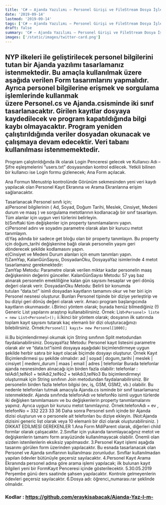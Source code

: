 ```yaml
---
title: 'C# – Ajanda Yazılımı – Personel Girişi ve FileStream Dosya İşlemleri'
date: '2019-09-14'
lastmod: '2019-09-14'
tags: ['C# – Ajanda Yazılımı – Personel Girişi ve FileStream Dosya İşlemleri']
draft: false
summary: 'C# – Ajanda Yazılımı – Personel Girişi ve FileStream Dosya İşlemleri'
images: ['/static/images/twitter-card.png']
---
```

## NYP ilkeleri ile geliştirilecek personel bilgilerini tutan bir Ajanda yazılımı tasarlamanız istenmektedir. Bu amaçla kullanılmak üzere aşağıda verilen Form tasarımlarını yapmalıdır. Ayrıca personel bilgilerine erişmek ve sorgulama işlemlerinde kullanmak üzere Personel.cs ve Ajanda.csisminde iki sınıf tasarlanacaktır. Girilen kayıtlar dosyaya kaydedilecek ve program kapatıldığında bilgi kaybı olmayacaktır. Program yeniden çalıştırıldığında veriler dosyadan okunacak ve çalışmaya devam edecektir. Veri tabanı kullanılması istenmemektedir.

Program çalıştırıldığında ilk olarak Login Penceresi gelecek ve Kullanıcı Adı – Şifre eşleşmelerini “users.txt” dosyasından kontrol edilecek. Yetkili bilinen bir kullanıcı ise Login formu gizlenecek; Ana Form açılacak.

Ana Formun Menustrip kontrolünde Görünüm sekmesinden yeni veri kaydı yapılacak olan Personel Kayıt Ekranına ve Arama Ekranlarına erişim sağlanacaktır.

Tasarlanacak Personel sınıfı için;
<br/>a)Personel bilgilerinin ( Ad, Soyad, Doğum Tarihi, Meslek, Cinsiyet, Medeni durum ve maaş ) ve sorgulama metotlarının kodlanacağı bir sınıf tasarlayın. Tüm alanlar için uygun veri türlerini belirleyin.
<br/>b)Sınıftaki tüm değişkenler için property tanımlamalarını yapın.
<br/>c)Personel adını ve soyadını parametre olarak alan bir kurucu metot tanımlayın.
<br/>d)Yaş adında bir sadece get bloğu olan bir property tanımlayın. Bu property için doğum_tarihi değişkenine bağlı olarak personelin yaşını geri dönderecek şekilde kodlamasını yapın.
<br/>e)Cinsiyet ve Medeni Durum alanları için enum tanımları yapın.
<br/>f)ZamYap, KalanGünSayısı, DosyadanOku, DosyayaYaz isimlerinde 4 metot tasarlamanız gerekmektedir:
<br/>ZamYap Metodu: Parametre olarak verilen miktar kadar personelin maaş değişkeninin değerini günceller.
KalanGünSayısı Metodu: 57 yaş baz alınarak personelin emekliliğine kalan gün sayısını hesaplar ve geri dönüş değeri olarak verir.
DosyadanOku Metodu: Belirli bir konumda tutulan “data.txt” isimli dosyadan kayıtların tamamını okur ve her biri için Personel nesnesi oluşturur. Bunları Personel tipinde bir diziye yerleştirip ve bu diziyi geri dönüş değeri olarak verir. Amacı program başlangıcında kayıtların okunmasıdır.
i.Birinci yöntem olarak; burada henüz bilmediğiniz (!) Generic List yapılarını araştırıp kullanabilirsiniz.
Örnek: List```<Personel> liste = new List<Personel>();```
ii.İkinci bir yöntem olarak; dosyanın ilk satırında toplam kayıt sayısını tutarak kaç elemanlı bir dizi oluşturacağınızı bilebilirsiniz.
Örnek:```Personel[] kayıt= new Personel[1000];```

iii.Bu biçimlendirmeyi okumak için String sınıfının Split metodundan faydalanabilirsiniz.
DosyayaYaz Metodu: Personel kayıt listesini parametre olarak alır ve “data.txt”isimli dosyaya aşağıdaki biçimlendirmeye uygun şekilde herbir satıra bir kayıt olacak biçimde dosyayı oluşturur.
Örnek Kayıt Biçimlendirmesi şu şekilde olmalıdır:
ad | soyad | dogum_tarihi | meslek | cinsiyet | medeni_durum | maas | email | adres | telefonlar
Burada telefonlar ajanda nesnesinden alınacağı için birden fazla olabilir:
telefonlar : telAdı1,telNo1 + telAdı2,telNo2 + telAdı3,telNo3
Bu biçimlendirmeyi oluşturmak için String sınıfının Join metodundan faydalanabilirsiniz.
Bir personelin birden fazla telefon bilgisi (ev, iş, GSM, GSM2, vb.) olabilir. Bu nedenle telefonları tutmak amacıyla Ajanda.cs isminde bir sınıf tasarlamanız istenmektedir. Ajanda sınıfında telefonAdı ve telefonNo isimli uygun türlerde iki değişken tanımlamasını ve bu değişkenlerin property tanımlamalarını yapınız. Ayrıca uygun bir kurucu metot tanımlayınız.
Örnek:telefonAdı = ev , telefonNo = 332 223 33 36
Daha sonra Personel sınıfı içinde bir Ajanda dizisi oluşturun ve o personele ait telefonları bu diziye ekleyin. (Not:Ajanda dizisini generic list olarak veya 10 elemanlı bir dizi olarak oluşturabilirsiniz. )
DİKKAT EDİLMESİ GEREKENLER
1.Ana Form MdiParent olarak, diğerleri child formlar olarak çalışacaktır.
2.Sınıflar için yukarıda tanımlayacağınız metot ve değişkenlerin tamamı form arayüzünde kullanılmayacak olabilir. Önemli olan sizden istenilenlerin eksiksiz yapılmasıdır.
3.Personel Kayıt işlemi aşağıda tasarımı görülen form üzerinden yapılacaktır. Bu esnada tasarlanacak olan Personel ve Ajanda sınıflarının kullanılması zorunludur. Sınıflar kullanılmadan yapılan ödevler bütünüyle geçersiz sayılacaktır.
4.Personel Kayıt Arama Ekranında personel adına göre arama işlemi yapılacak; ilk bulunan kayıt bilgileri yeni bir FormKayıt Penceresi içinde gösterilecektir.
5.30.05.2019 Perşembe günü ders saatinde şahsen yapılacaktır. Kontrole gelmeyenlerin ödevleri geçersiz sayılacaktır.
6.Dosya adı: öğrenci_numarası.rar şeklinde olmalıdır.

### Kodlar : https://github.com/eraykisabacak/Ajanda-Yaz-l-m-

